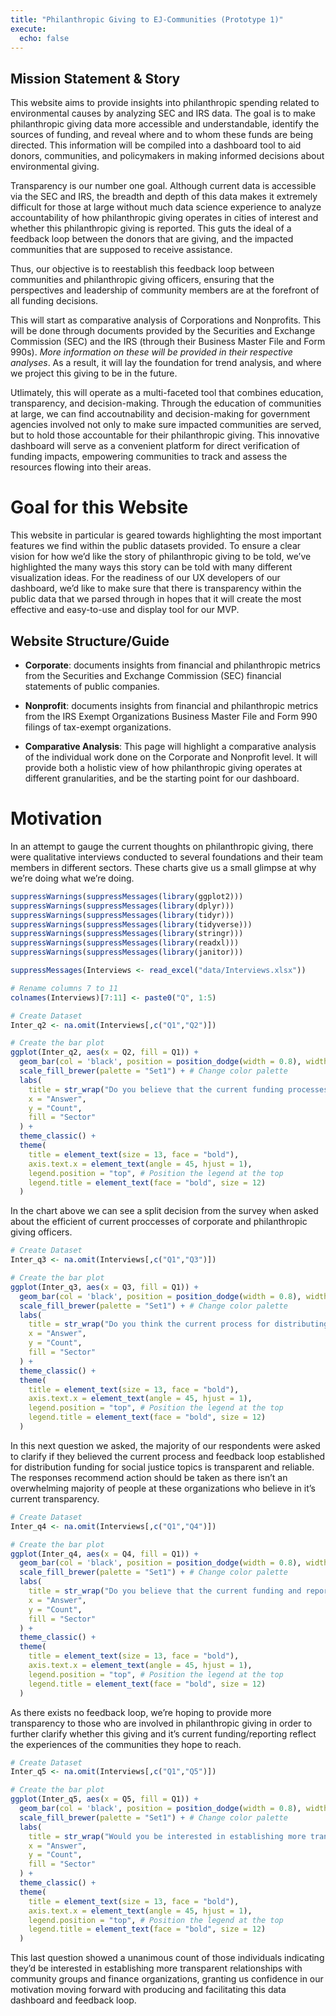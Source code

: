 ```yaml
---
title: "Philanthropic Giving to EJ-Communities (Prototype 1)"
execute:
  echo: false
---
```


## Mission Statement & Story

This website aims to provide insights into philanthropic spending related to environmental causes by analyzing SEC and IRS data. The goal is to make philanthropic giving data more accessible and understandable, identify the sources of funding, and reveal where and to whom these funds are being directed. This information will be compiled into a dashboard tool to aid donors, communities, and policymakers in making informed decisions about environmental giving.

Transparency is our number one goal. Although current data is accessible via the SEC and IRS, the breadth and depth of this data makes it extremely difficult for those at large without much data science experience to analyze accountability of how philanthropic giving operates in cities of interest and whether this philanthropic giving is reported. This guts the ideal of a feedback loop between the donors that are giving, and the impacted communities that are supposed to receive assistance.

Thus, our objective is to reestablish this feedback loop between communities and philanthropic giving officers, ensuring that the perspectives and leadership of community members are at the forefront of all funding decisions.

This will start as comparative analysis of Corporations and Nonprofits. This will be done through documents provided by the Securities and Exchange Commission (SEC) and the IRS (through their Business Master File and Form 990s). *More information on these will be provided in their respective analyses*. As a result, it will lay the foundation for trend analysis, and where we project this giving to be in the future.

Utlimately, this will operate as a multi-faceted tool that combines education, transparency, and decision-making. Through the education of communities at large, we can find accoutnability and decision-making for government agencies involved not only to make sure impacted communities are served, but to hold those accountable for their philanthropic giving. This innovative dashboard will serve as a convenient platform for direct verification of funding impacts, empowering communities to track and assess the resources flowing into their areas.

# Goal for this Website

This website in particular is geared towards highlighting the most important features we find within the public datasets provided. To ensure a clear vision for how we'd like the story of philanthropic giving to be told, we've highlighted the many ways this story can be told with many different visualization ideas. For the readiness of our UX developers of our dashboard, we'd like to make sure that there is transparency within the public data that we parsed through in hopes that it will create the most effective and easy-to-use and display tool for our MVP. 

## Website Structure/Guide

-   **Corporate**: documents insights from financial and philanthropic metrics from the Securities and Exchange Commission (SEC) financial statements of public companies.

-   **Nonprofit**: documents insights from financial and philanthropic metrics from the IRS Exempt Organizations Business Master File and Form 990 filings of tax-exempt organizations.

-   **Comparative Analysis**: This page will highlight a comparative analysis of the individual work done on the Corporate and Nonprofit level. It will provide both a holistic view of how philanthropic giving operates at different granularities, and be the starting point for our dashboard.


# Motivation

In an attempt to gauge the current thoughts on philanthropic giving, there were qualitative interviews conducted to several foundations and their team members in different sectors. These charts give us a small glimpse at why we're doing what we're doing. 


```r
suppressWarnings(suppressMessages(library(ggplot2)))
suppressWarnings(suppressMessages(library(dplyr)))
suppressWarnings(suppressMessages(library(tidyr)))
suppressWarnings(suppressMessages(library(tidyverse)))
suppressWarnings(suppressMessages(library(stringr)))
suppressWarnings(suppressMessages(library(readxl)))
suppressWarnings(suppressMessages(library(janitor)))

suppressMessages(Interviews <- read_excel("data/Interviews.xlsx"))

# Rename columns 7 to 11
colnames(Interviews)[7:11] <- paste0("Q", 1:5)
```

```r
# Create Dataset
Inter_q2 <- na.omit(Interviews[,c("Q1","Q2")])

# Create the bar plot
ggplot(Inter_q2, aes(x = Q2, fill = Q1)) + 
  geom_bar(col = 'black', position = position_dodge(width = 0.8), width = 0.7) +
  scale_fill_brewer(palette = "Set1") + # Change color palette
  labs(
    title = str_wrap("Do you believe that the current funding processes of corporate and philanthropic giving officers are efficient?", width = 60),
    x = "Answer",
    y = "Count",
    fill = "Sector"
  ) +
  theme_classic() +
  theme(
    title = element_text(size = 13, face = "bold"),
    axis.text.x = element_text(angle = 45, hjust = 1),
    legend.position = "top", # Position the legend at the top
    legend.title = element_text(face = "bold", size = 12)
  )
```

In the chart above we can see a split decision from the survey when asked about the efficient of current proccesses of corporate and philanthropic giving officers. 





```r
# Create Dataset
Inter_q3 <- na.omit(Interviews[,c("Q1","Q3")])

# Create the bar plot
ggplot(Inter_q3, aes(x = Q3, fill = Q1)) + 
  geom_bar(col = 'black', position = position_dodge(width = 0.8), width = 0.7) +
  scale_fill_brewer(palette = "Set1") + # Change color palette
  labs(
    title = str_wrap("Do you think the current process for distributing funding earmarked for social justice topics is transparent and reliable?", width = 60),
    x = "Answer",
    y = "Count",
    fill = "Sector"
  ) +
  theme_classic() +
  theme(
    title = element_text(size = 13, face = "bold"),
    axis.text.x = element_text(angle = 45, hjust = 1),
    legend.position = "top", # Position the legend at the top
    legend.title = element_text(face = "bold", size = 12)
  )
```

In this next question we asked, the majority of our respondents were asked to clarify if they believed the current process and feedback loop established for distribution funding for social justice topics is transparent and reliable. The responses recommend action should be taken as there isn't an overwhelming majority of people at these organizations who believe in it's current transparency. 





```r
# Create Dataset
Inter_q4 <- na.omit(Interviews[,c("Q1","Q4")])

# Create the bar plot
ggplot(Inter_q4, aes(x = Q4, fill = Q1)) + 
  geom_bar(col = 'black', position = position_dodge(width = 0.8), width = 0.7) +
  scale_fill_brewer(palette = "Set1") + # Change color palette
  labs(
    title = str_wrap("Do you believe that the current funding and reporting processes of corporate and philanthropic giving reflect the experiences of the communities they hope to reach?", width = 60),
    x = "Answer",
    y = "Count",
    fill = "Sector"
  ) +
  theme_classic() +
  theme(
    title = element_text(size = 13, face = "bold"),
    axis.text.x = element_text(angle = 45, hjust = 1),
    legend.position = "top", # Position the legend at the top
    legend.title = element_text(face = "bold", size = 12)
  )
```

As there exists no feedback loop, we're hoping to provide more transparency to those who are involved in philanthropic giving in order to further clarify whether this giving and it's current funding/reporting reflect the experiences of the communities they hope to reach. 




```r
# Create Dataset
Inter_q5 <- na.omit(Interviews[,c("Q1","Q5")])

# Create the bar plot
ggplot(Inter_q5, aes(x = Q5, fill = Q1)) + 
  geom_bar(col = 'black', position = position_dodge(width = 0.8), width = 0.7) +
  scale_fill_brewer(palette = "Set1") + # Change color palette
  labs(
    title = str_wrap("Would you be interested in establishing more transparent relationships with community groups and finance organizations?", width = 60),
    x = "Answer",
    y = "Count",
    fill = "Sector"
  ) +
  theme_classic() +
  theme(
    title = element_text(size = 13, face = "bold"),
    axis.text.x = element_text(angle = 45, hjust = 1),
    legend.position = "top", # Position the legend at the top
    legend.title = element_text(face = "bold", size = 12)
  )
```

This last question showed a unanimous count of those individuals indicating they'd be interested in establishing more transparent relationships with community groups and finance organizations, granting us confidence in our motivation moving forward with producing and facilitating this data dashboard and feedback loop. 
